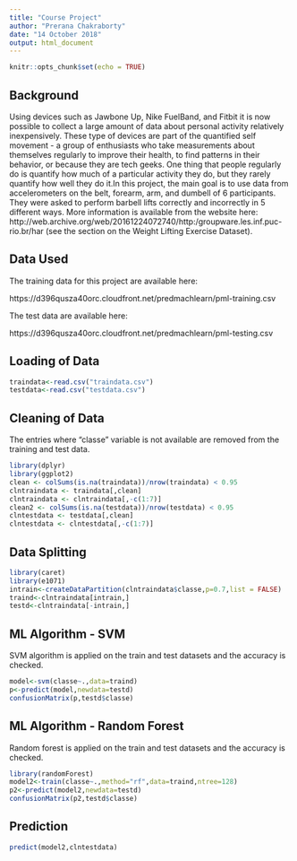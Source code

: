 ---
title: "Course Project"
author: "Prerana Chakraborty"
date: "14 October 2018"
output: html_document
---

```{r setup, include=FALSE}
knitr::opts_chunk$set(echo = TRUE)
```

## Background
Using devices such as Jawbone Up, Nike FuelBand, and Fitbit it is now possible to collect a large amount of data about personal activity relatively inexpensively. These type of devices are part of the quantified self movement - a group of enthusiasts who take measurements about themselves regularly to improve their health, to find patterns in their behavior, or because they are tech geeks. One thing that people regularly do is quantify how much of a particular activity they do, but they rarely quantify how well they do it.In this project, the main goal is to use data from accelerometers on the belt, forearm, arm, and dumbell of 6 participants. They were asked to perform barbell lifts correctly and incorrectly in 5 different ways. More information is available from the website here: http://web.archive.org/web/20161224072740/http:/groupware.les.inf.puc-rio.br/har (see the section on the Weight Lifting Exercise Dataset).\  

## Data Used
The training data for this project are available here:

https://d396qusza40orc.cloudfront.net/predmachlearn/pml-training.csv

The test data are available here:

https://d396qusza40orc.cloudfront.net/predmachlearn/pml-testing.csv \  

## Loading of Data
```{r echo=TRUE}
traindata<-read.csv("traindata.csv")
testdata<-read.csv("testdata.csv")
```

## Cleaning of Data

The entries where "classe" variable is not available are removed from the training and test data.
```{r echo=TRUE,warning=FALSE,message=FALSE}
library(dplyr)
library(ggplot2)
clean <- colSums(is.na(traindata))/nrow(traindata) < 0.95
clntraindata <- traindata[,clean]
clntraindata <- clntraindata[,-c(1:7)]
clean2 <- colSums(is.na(testdata))/nrow(testdata) < 0.95
clntestdata <- testdata[,clean]
clntestdata <- clntestdata[,-c(1:7)]
```
## Data Splitting
```{r echo=TRUE}
library(caret)
library(e1071)
intrain<-createDataPartition(clntraindata$classe,p=0.7,list = FALSE)
traind<-clntraindata[intrain,]
testd<-clntraindata[-intrain,]
```

## ML Algorithm - SVM 
SVM algorithm is applied on the train and test datasets and the accuracy is checked.\   
```{r echo=TRUE} 

model<-svm(classe~.,data=traind)
p<-predict(model,newdata=testd) 
confusionMatrix(p,testd$classe) 
```

## ML Algorithm - Random Forest
Random forest is applied on the train and test datasets and the accuracy is checked.
```{r echo=TRUE}
library(randomForest)
model2<-train(classe~.,method="rf",data=traind,ntree=128)
p2<-predict(model2,newdata=testd)
confusionMatrix(p2,testd$classe)
```
## Prediction
```{r echo=TRUE}
predict(model2,clntestdata)
```